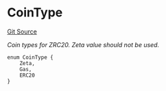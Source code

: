 # CoinType
[Git Source](https://github.com/zeta-chain/protocol-contracts/blob/main/v2/contracts/zevm/interfaces/IZRC20.sol)

*Coin types for ZRC20. Zeta value should not be used.*


```solidity
enum CoinType {
    Zeta,
    Gas,
    ERC20
}
```

